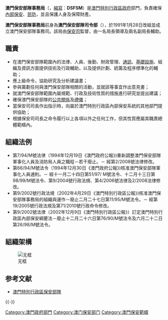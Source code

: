 {{澳門政府部門基礎資訊
|中文部門名稱=澳門保安部隊事務局
|葡文部門名稱={{lang|pt|Direcção dos Serviços das Forças de Segurança de Macau}}
|部門標誌=DSFSM.png
|首長職銜=局長
|首長姓名=郭鳳美
|副首長職銜=副局長
|副首長姓名=關啓榮、蔡惠濠
|部門性質=行政自治部門 
|成立年份=1991年
|所屬部門=[[保安司|保安司]]
|總部=澳門[[兵營斜巷|兵營斜巷]]
|網站=http://www.fsm.gov.mo www.fsm.gov.mo
}}

'''澳門保安部隊事務局'''（'''{{lang|pt|Direcção dos Serviços das Forças de Segurança de Macau}}'''，[[縮寫|縮寫]]：'''DSFSM'''）是[[澳門特別行政區政府|澳門特別行政區政府]]部門，負責確保[[內部保安|內部保安]]、[[民防|民防]]，並且保護人身及保障財產。

'''澳門保安部隊事務局'''前身為'''澳門保安部隊司令部'''（'''{{lang|pt|Comando das Forças de Segurança de Macau}}'''），於1991年1月28日改組並成立澳門保安部隊事務司。該局由[[保安司|保安司]]監督，由一名局長領導及兩名副局長輔助。

==職責==
* 在澳門保安部隊範圍內的法律、人員、後勤、財政管理、[[通訊|通訊]]、[[基礎設施|基礎設施]]、組織及資訊方面提供技術及行政輔助，以及提供計劃、統籌及程序標準化的輔助；
* 應上級命令，協助研究及分析建議書；
* 參與籌劃任何與澳門保安部隊相關的活動，並就該等事宜作出意見書；
* 就澳門保安部隊範圍內屬規範、行政及技術性質的措施進行研究並提出建議；
* 確保澳門保安部隊的[[公共關係|公共關係]]及[[禮儀|禮儀]]；
* 當保安司司長作出指示時，向屬於澳門特別行政區內部保安系統的其他部門提供協助；
* 根據保安司司長之命令履行以上各項以外之任何工作，但其性質應屬其職責總體範疇內。

== 組織法例 ==
* 第7/94/M號法律（1994年12月19日《澳門政府公報》)重新調整澳門保安部隊軍事化人員及消防局人員之職程－若干廢止。－ 經第2/2008號法律修改。
* 第66/94/M號法令（1994年12月30日《澳門政府公報》)核准澳門保安部隊軍事化人員通則。－ 經十一月二十四日第51/97/ M號法令、十二月十三日第98/99/M號法令、第9/2004號行政法規、第4/2006號法律及2/2008法律修改。
* 第9/2002號行政法規（2002年4月29日《澳門特別行政區公報》)核准澳門保安部隊事務局的組織與運作－廢止二月二十七日第11/95/M號法令。－ 經第19/2005號行政法規及第71/2010號行政命令修改。
* 第9/2002號法律（2002年12月9日《澳門特別行政區公報》）訂定澳門特別行政區內部保安綱要法－廢止十二月二十六日第76/90/M號法令及六月二十二日第26/98/M號法令。

== 組織架構 ==
[[File:DSFSM_Organization.jpg|无框]]

== 参考文献 ==
{{Reflist}}
* [http://www.fsm.gov.mo/ 澳門特別行政區保安部隊] {{Wayback|url=http://www.fsm.gov.mo/ |date=20210309174942 }}

{{-}}
{{澳門特別行政區政府部門}}

[[Category:澳門政府部門|Category:澳門政府部門]]
[[Category:澳门保安部门|Category:澳门保安部门]]
[[Category:澳門保安範疇|Category:澳門保安範疇]]